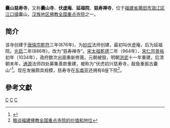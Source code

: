 {{Otheruses|慈寿寺|subject=位于[[福建省|福建省]][[莆田市|莆田市]]的慈寿寺|other=同名或類似名的佛寺}}
'''囊山慈寿寺'''，又称'''囊山寺'''、'''伏虚庵'''、'''延福院'''、'''慈寿禅寺'''，位于[[福建省|福建省]][[莆田市|莆田市]][[涵江区|涵江区]][[江口镇_(莆田市)|江口镇]]囊山，[[汉族地区佛教全国重点寺院|汉族地区佛教全国重点寺院]]之一。

== 简介 ==
{{Quote box
|width=20%
|align=right
|quote=晓发渔溪驿，暮宿囊山寺。<br />云海近苍茫，溪山拥深翠。<br />行役倦修程，投闲聊一憩。<br />不学塔中仙，前途定何事？
|source=（[[宋朝|宋]]）[[朱熹|朱熹]]
|}}
该寺创建于[[唐僖宗|唐僖宗]][[乾符|乾符]]三年(876年)，为[[妙应|妙应]]法师创建，最初叫伏虚庵，后为延福院。[[光啟|光启]]二年(886年)，改为“慈寿禅寺”。[[宋太祖|宋太祖]][[乾德_(北宋)|乾德]]二年（964年）、[[宋仁宗|宋仁宗]][[景祐|景祐]]初年（1034年），政府数次出面重新修葺。元朝被毁，明朝[[洪武|洪武]]十一年重建，后清朝末年，[[通源|通源]]法师四处募集善款重建，被称为“伏虎初兴慈寿寺，敲鱼重振古囊山”<ref>{{Cite web |url=http://www.zh5000.com/ZHJD/zgsm/zgsm-0169.htm |title=福建莆田慈寿寺 |access-date=2009-12-28 |archive-url=https://web.archive.org/web/20091024101453/http://www.zh5000.com/ZHJD/zgsm/zgsm-0169.htm |archive-date=2009-10-24 |dead-url=yes }}</ref>。现在发展颇具规模，慈寿寺在[[东南亚|东南亚]]还拥有6座下院<ref>[http://fass.net.cn/fassnews/erji01.asp?NewsID=2920 略谈福建佛教全国重点寺院的价值和地位]{{dead link|date=2018年3月 |bot=InternetArchiveBot |fix-attempted=yes }}</ref>。

==參考文獻==
{{reflist}}

{{China-buddhism-temple}}
[[Category:汉族地区佛教全国重点寺院|C]]
[[Category:莆田佛寺|C]]
[[Category:涵江区|C]]